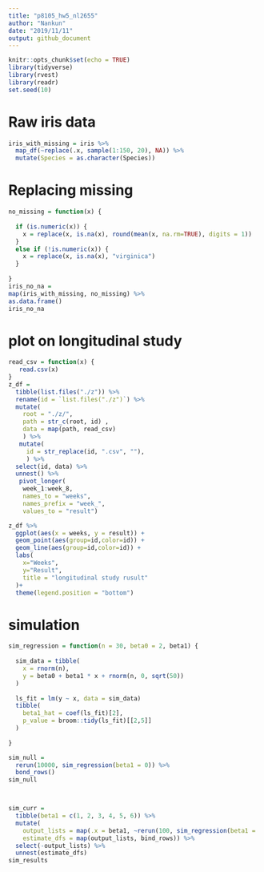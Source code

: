 ```yaml
---
title: "p8105_hw5_nl2655"
author: "Nankun"
date: "2019/11/11"
output: github_document
---
```


```r
knitr::opts_chunk$set(echo = TRUE)
library(tidyverse)
library(rvest)
library(readr)
set.seed(10)
```

# Raw iris data

```r
iris_with_missing = iris %>% 
  map_df(~replace(.x, sample(1:150, 20), NA)) %>%
  mutate(Species = as.character(Species))
```

# Replacing missing

```r
no_missing = function(x) {
  
  if (is.numeric(x)) {
    x = replace(x, is.na(x), round(mean(x, na.rm=TRUE), digits = 1))
  }
  else if (!is.numeric(x)) {
    x = replace(x, is.na(x), "virginica")
  } 
  
}
iris_no_na =
map(iris_with_missing, no_missing) %>% 
as.data.frame()
iris_no_na
```

# plot on longitudinal study

```r
read_csv = function(x) {
   read.csv(x)
}
z_df =
  tibble(list.files("./z")) %>% 
  rename(id = `list.files("./z")`) %>% 
  mutate(
    root = "./z/", 
    path = str_c(root, id) ,
    data = map(path, read_csv)
    ) %>% 
   mutate(
     id = str_replace(id, ".csv", ""),
     ) %>% 
  select(id, data) %>% 
  unnest() %>% 
   pivot_longer(
    week_1:week_8,
    names_to = "weeks",
    names_prefix = "week_",
    values_to = "result")

z_df %>% 
  ggplot(aes(x = weeks, y = result)) +
  geom_point(aes(group=id,color=id)) +
  geom_line(aes(group=id,color=id)) +
  labs(
    x="Weeks",
    y="Result",
    title = "longitudinal study rusult"
  )+
  theme(legend.position = "bottom")
```

# simulation

```r
sim_regression = function(n = 30, beta0 = 2, beta1) {
  
  sim_data = tibble(
    x = rnorm(n),
    y = beta0 + beta1 * x + rnorm(n, 0, sqrt(50))
  )
  
  ls_fit = lm(y ~ x, data = sim_data)
  tibble(
    beta1_hat = coef(ls_fit)[2],
    p_value = broom::tidy(ls_fit)[[2,5]]
  )
  
}

sim_null = 
  rerun(10000, sim_regression(beta1 = 0)) %>% 
  bond_rows()
sim_null



sim_curr = 
  tibble(beta1 = c(1, 2, 3, 4, 5, 6)) %>% 
  mutate(
    output_lists = map(.x = beta1, ~rerun(100, sim_regression(beta1 = .x))),
    estimate_dfs = map(output_lists, bind_rows)) %>% 
  select(-output_lists) %>% 
  unnest(estimate_dfs)
sim_results
```

